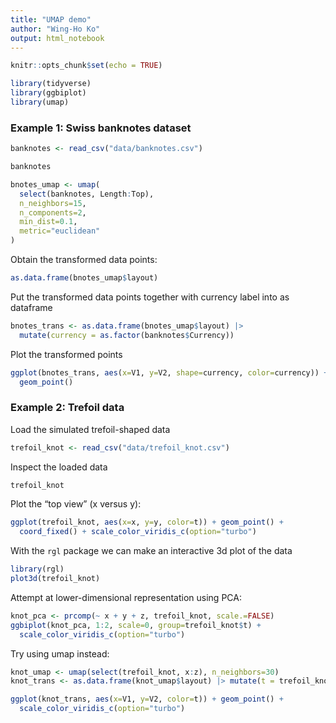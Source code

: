 ```yaml
---
title: "UMAP demo"
author: "Wing-Ho Ko"
output: html_notebook
---
```


```r
knitr::opts_chunk$set(echo = TRUE)
```

```r
library(tidyverse)
library(ggbiplot)
library(umap)
```

### Example 1: Swiss banknotes dataset

```r
banknotes <- read_csv("data/banknotes.csv")
```

```r
banknotes
```

```r
bnotes_umap <- umap(
  select(banknotes, Length:Top),
  n_neighbors=15,
  n_components=2,
  min_dist=0.1,
  metric="euclidean"
)
```

Obtain the transformed data points:

```r
as.data.frame(bnotes_umap$layout)
```

Put the transformed data points together with currency label into as dataframe

```r
bnotes_trans <- as.data.frame(bnotes_umap$layout) |>
  mutate(currency = as.factor(banknotes$Currency))
```

Plot the transformed points

```r
ggplot(bnotes_trans, aes(x=V1, y=V2, shape=currency, color=currency)) + 
  geom_point()
```

### Example 2: Trefoil data

Load the simulated trefoil-shaped data

```r
trefoil_knot <- read_csv("data/trefoil_knot.csv")
```

Inspect the loaded data

```r
trefoil_knot
```

Plot the "top view" (x versus y):

```r
ggplot(trefoil_knot, aes(x=x, y=y, color=t)) + geom_point() + 
  coord_fixed() + scale_color_viridis_c(option="turbo")
```
With the `rgl` package we can make an interactive 3d plot of the data 

```r
library(rgl)
plot3d(trefoil_knot)
```

Attempt at lower-dimensional representation using PCA:

```r
knot_pca <- prcomp(~ x + y + z, trefoil_knot, scale.=FALSE)
ggbiplot(knot_pca, 1:2, scale=0, group=trefoil_knot$t) + 
  scale_color_viridis_c(option="turbo")
```

Try using umap instead:

```r
knot_umap <- umap(select(trefoil_knot, x:z), n_neighbors=30)
knot_trans <- as.data.frame(knot_umap$layout) |> mutate(t = trefoil_knot$t)
```

```r
ggplot(knot_trans, aes(x=V1, y=V2, color=t)) + geom_point() + 
  scale_color_viridis_c(option="turbo")
```

